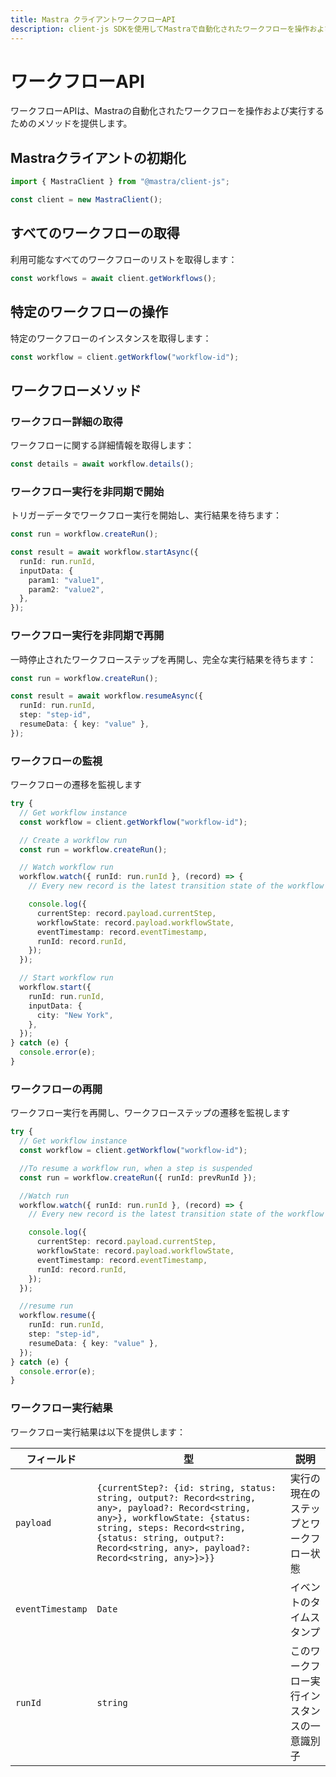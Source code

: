 ```yaml
---
title: Mastra クライアントワークフローAPI
description: client-js SDKを使用してMastraで自動化されたワークフローを操作および実行する方法を学びます。
---
```


# ワークフローAPI

ワークフローAPIは、Mastraの自動化されたワークフローを操作および実行するためのメソッドを提供します。

## Mastraクライアントの初期化

```typescript
import { MastraClient } from "@mastra/client-js";

const client = new MastraClient();
```

## すべてのワークフローの取得

利用可能なすべてのワークフローのリストを取得します：

```typescript
const workflows = await client.getWorkflows();
```

## 特定のワークフローの操作

特定のワークフローのインスタンスを取得します：

```typescript
const workflow = client.getWorkflow("workflow-id");
```

## ワークフローメソッド

### ワークフロー詳細の取得

ワークフローに関する詳細情報を取得します：

```typescript
const details = await workflow.details();
```

### ワークフロー実行を非同期で開始

トリガーデータでワークフロー実行を開始し、実行結果を待ちます：

```typescript
const run = workflow.createRun();

const result = await workflow.startAsync({
  runId: run.runId,
  inputData: {
    param1: "value1",
    param2: "value2",
  },
});
```

### ワークフロー実行を非同期で再開

一時停止されたワークフローステップを再開し、完全な実行結果を待ちます：

```typescript
const run = workflow.createRun();

const result = await workflow.resumeAsync({
  runId: run.runId,
  step: "step-id",
  resumeData: { key: "value" },
});
```

### ワークフローの監視

ワークフローの遷移を監視します

```typescript
try {
  // Get workflow instance
  const workflow = client.getWorkflow("workflow-id");

  // Create a workflow run
  const run = workflow.createRun();

  // Watch workflow run
  workflow.watch({ runId: run.runId }, (record) => {
    // Every new record is the latest transition state of the workflow run

    console.log({
      currentStep: record.payload.currentStep,
      workflowState: record.payload.workflowState,
      eventTimestamp: record.eventTimestamp,
      runId: record.runId,
    });
  });

  // Start workflow run
  workflow.start({
    runId: run.runId,
    inputData: {
      city: "New York",
    },
  });
} catch (e) {
  console.error(e);
}
```

### ワークフローの再開

ワークフロー実行を再開し、ワークフローステップの遷移を監視します

```typescript
try {
  // Get workflow instance
  const workflow = client.getWorkflow("workflow-id");

  //To resume a workflow run, when a step is suspended
  const run = workflow.createRun({ runId: prevRunId });

  //Watch run
  workflow.watch({ runId: run.runId }, (record) => {
    // Every new record is the latest transition state of the workflow run

    console.log({
      currentStep: record.payload.currentStep,
      workflowState: record.payload.workflowState,
      eventTimestamp: record.eventTimestamp,
      runId: record.runId,
    });
  });

  //resume run
  workflow.resume({
    runId: run.runId,
    step: "step-id",
    resumeData: { key: "value" },
  });
} catch (e) {
  console.error(e);
}
```


### ワークフロー実行結果

ワークフロー実行結果は以下を提供します：

| フィールド        | 型                                                                                                                                                                                                                                                | 説明                                     |
| ---------------- | -------------------------------------------------------------------------------------------------------------------------------------------------------------------------------------------------------------------------------------------------- | ---------------------------------------- |
| `payload`        | `{currentStep?: {id: string, status: string, output?: Record<string, any>, payload?: Record<string, any>}, workflowState: {status: string, steps: Record<string, {status: string, output?: Record<string, any>, payload?: Record<string, any>}>}}` | 実行の現在のステップとワークフロー状態   |
| `eventTimestamp` | `Date`                                                                                                                                                                                                                                             | イベントのタイムスタンプ                 |
| `runId`          | `string`                                                                                                                                                                                                                                           | このワークフロー実行インスタンスの一意識別子 |
